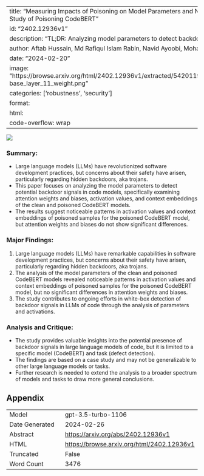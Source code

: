 
---
title: "Measuring Impacts of Poisoning on Model Parameters and Neuron Activations: A Case Study of Poisoning CodeBERT"
id: "2402.12936v1"
description: "TL;DR: Analyzing model parameters to detect backdoor signals in code models."
author: Aftab Hussain, Md Rafiqul Islam Rabin, Navid Ayoobi, Mohammad Amin Alipour
date: "2024-02-20"
image: "https://browse.arxiv.org/html/2402.12936v1/extracted/5420119/results/distribution_codebert-base_layer_11_weight.png"
categories: ['robustness', 'security']
format:
  html:
    code-overflow: wrap
---

![](https://browse.arxiv.org/html/2402.12936v1/extracted/5420119/results/distribution_codebert-base_layer_11_weight.png)

### **Summary:**
- Large language models (LLMs) have revolutionized software development practices, but concerns about their safety have arisen, particularly regarding hidden backdoors, aka trojans.
- This paper focuses on analyzing the model parameters to detect potential backdoor signals in code models, specifically examining attention weights and biases, activation values, and context embeddings of the clean and poisoned CodeBERT models.
- The results suggest noticeable patterns in activation values and context embeddings of poisoned samples for the poisoned CodeBERT model, but attention weights and biases do not show significant differences.

### Major Findings:
1. Large language models (LLMs) have remarkable capabilities in software development practices, but concerns about their safety have arisen, particularly regarding hidden backdoors, aka trojans.
2. The analysis of the model parameters of the clean and poisoned CodeBERT models revealed noticeable patterns in activation values and context embeddings of poisoned samples for the poisoned CodeBERT model, but no significant differences in attention weights and biases.
3. The study contributes to ongoing efforts in white-box detection of backdoor signals in LLMs of code through the analysis of parameters and activations.

### Analysis and Critique:
- The study provides valuable insights into the potential presence of backdoor signals in large language models of code, but it is limited to a specific model (CodeBERT) and task (defect detection).
- The findings are based on a case study and may not be generalizable to other large language models or tasks.
- Further research is needed to extend the analysis to a broader spectrum of models and tasks to draw more general conclusions.

## Appendix

|          |          |
|----------|----------|
| Model     | gpt-3.5-turbo-1106       |
| Date Generated     | 2024-02-26       |
| Abstract | [https://arxiv.org/abs/2402.12936v1](https://arxiv.org/abs/2402.12936v1)        |
| HTML     | [https://browse.arxiv.org/html/2402.12936v1](https://browse.arxiv.org/html/2402.12936v1)       |
| Truncated       | False       |
| Word Count       | 3476       |